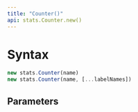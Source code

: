 ```yaml
---
title: "Counter()"
api: stats.Counter.new()
---
```


# Syntax

``` js
new stats.Counter(name)
new stats.Counter(name, [...labelNames])
```

## Parameters

<Parameters/>

